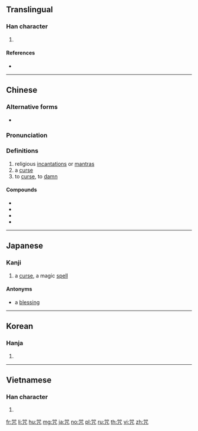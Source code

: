 {{also|呪}}
==Translingual==

===Han character===
{{Han char|rn=30|rad=口|as=05|sn=8|four=66217|canj=RRHN|ids=⿱吅几}}

# {{rfdef|lang=mul}}

====References====
* {{Han ref|kx=0185.211|dkj=03444|dj=0401.030|hdz=10277.180|uh=5492}}

----

==Chinese==
{{zh-forms}}

===Alternative forms===
* {{zh-l|呪}}

===Pronunciation===
{{zh-pron
|m=zhòu
|c=zau3
|h=pfs=
|md=
|mn=chiù
|w=
|mc=
|oc=y
|cat=n,v
}}

===Definitions===
{{zh-hanzi}}

# religious [[incantation]]s or [[mantra]]s
# a [[curse]]
# to [[curse]], to [[damn]]

====Compounds====
* {{zh-l|咒語}}
* {{zh-l|大悲咒}}
* {{zh-l|詛咒}}
* {{zh-l|咒詛}}

----

==Japanese==

===Kanji===
{{ja-kanji|grade=uc|rs=口05|style=ky|shin=呪}}

# a [[curse]], a magic [[spell]]

====Antonyms====
* {{l|ja|福}} a [[blessing]]

----

==Korean==

===Hanja===
{{ko-hanja|hangeul=주|rv=ju|mr=chu}}

# {{defn|lang=ko|sort=口05}}

----

==Vietnamese==

===Han character===
{{vi-hantu|[[chú]]|rs=口05}}

# {{defn|lang=vi|sort=口05}}

[[fr:咒]]
[[li:咒]]
[[hu:咒]]
[[mg:咒]]
[[ja:咒]]
[[no:咒]]
[[pl:咒]]
[[ru:咒]]
[[th:咒]]
[[vi:咒]]
[[zh:咒]]